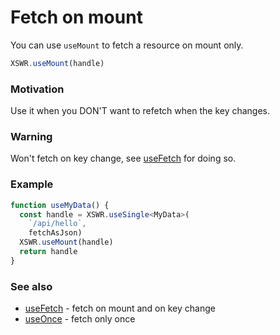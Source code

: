 # Fetch on mount

You can use `useMount` to fetch a resource on mount only.

```typescript
XSWR.useMount(handle) 
```

### Motivation

Use it when you DON'T want to refetch when the key changes.

### Warning

Won't fetch on key change, see [useFetch](/features/use-fetch) for doing so.

### Example

```typescript
function useMyData() {
  const handle = XSWR.useSingle<MyData>(
    `/api/hello`, 
    fetchAsJson)
  XSWR.useMount(handle)
  return handle
}
```

### See also

- [useFetch](/features/use-fetch) - fetch on mount and on key change
- [useOnce](/features/use-once) - fetch only once
